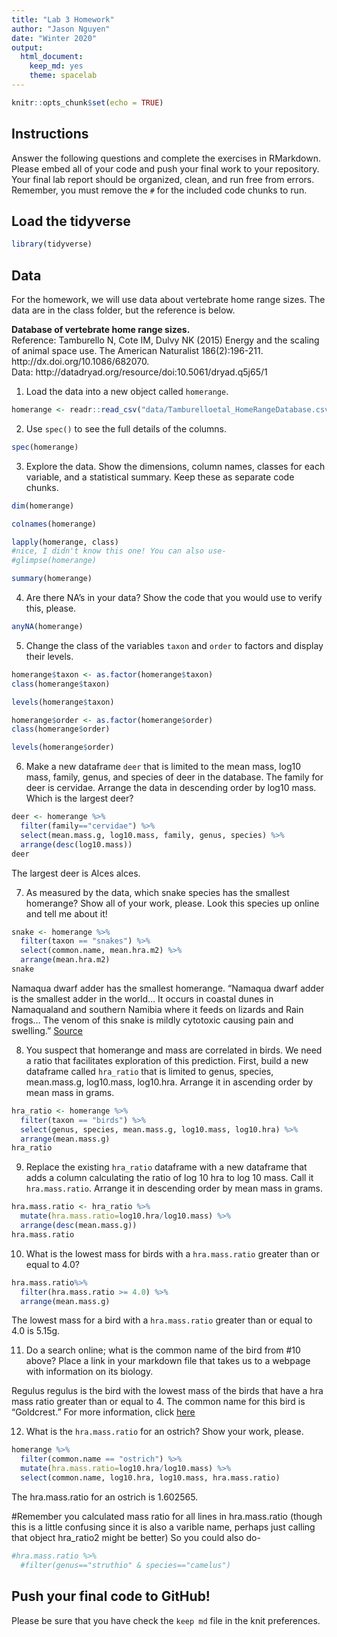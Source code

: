 ---
title: "Lab 3 Homework"
author: "Jason Nguyen"
date: "Winter 2020"
output:
  html_document: 
    keep_md: yes
    theme: spacelab
---

```{r setup, include=FALSE}
knitr::opts_chunk$set(echo = TRUE)
```

## Instructions
Answer the following questions and complete the exercises in RMarkdown. Please embed all of your code and push your final work to your repository. Your final lab report should be organized, clean, and run free from errors. Remember, you must remove the `#` for the included code chunks to run.  

## Load the tidyverse
```{r message=FALSE, warning=FALSE}
library(tidyverse)
```

## Data
For the homework, we will use data about vertebrate home range sizes. The data are in the class folder, but the reference is below.  

**Database of vertebrate home range sizes.**  
Reference: Tamburello N, Cote IM, Dulvy NK (2015) Energy and the scaling of animal space use. The American Naturalist 186(2):196-211. http://dx.doi.org/10.1086/682070.  
Data: http://datadryad.org/resource/doi:10.5061/dryad.q5j65/1  

1. Load the data into a new object called `homerange`.  
```{r}
homerange <- readr::read_csv("data/Tamburelloetal_HomeRangeDatabase.csv")
```

2. Use `spec()` to see the full details of the columns.  
```{r}
spec(homerange)
```

3. Explore the data. Show the dimensions, column names, classes for each variable, and a statistical summary. Keep these as separate code chunks.  
```{r}
dim(homerange)
```

```{r}
colnames(homerange)
```

```{r}
lapply(homerange, class)
#nice, I didn't know this one! You can also use-
#glimpse(homerange)
```

```{r}
summary(homerange)
```


4. Are there NA's in your data? Show the code that you would use to verify this, please.  

```{r}
anyNA(homerange)
```

5. Change the class of the variables `taxon` and `order` to factors and display their levels.  
```{r}
homerange$taxon <- as.factor(homerange$taxon)
class(homerange$taxon)
```

```{r}
levels(homerange$taxon)
```

```{r}
homerange$order <- as.factor(homerange$order)
class(homerange$order)
```

```{r}
levels(homerange$order)
```


6. Make a new dataframe `deer` that is limited to the mean mass, log10 mass, family, genus, and species of deer in the database. The family for deer is cervidae. Arrange the data in descending order by log10 mass. Which is the largest deer?  
```{r}
deer <- homerange %>% 
  filter(family=="cervidae") %>% 
  select(mean.mass.g, log10.mass, family, genus, species) %>% 
  arrange(desc(log10.mass))
deer
```
  The largest deer is Alces alces.

7. As measured by the data, which snake species has the smallest homerange? Show all of your work, please. Look this species up online and tell me about it!  
```{r}
snake <- homerange %>% 
  filter(taxon == "snakes") %>% 
  select(common.name, mean.hra.m2) %>% 
  arrange(mean.hra.m2)
snake
```
Namaqua dwarf adder has the smallest homerange. "Namaqua dwarf adder is the smallest adder in the world... It occurs in coastal dunes in Namaqualand and southern Namibia where it feeds on lizards and Rain frogs... The venom of this snake is mildly cytotoxic causing pain and swelling." [Source](https://www.africansnakebiteinstitute.com/snake/namaqua-dwarf-adder/)

8. You suspect that homerange and mass are correlated in birds. We need a ratio that facilitates exploration of this prediction. First, build a new dataframe called `hra_ratio` that is limited to genus, species, mean.mass.g, log10.mass, log10.hra. Arrange it in ascending order by mean mass in grams.  
```{r}
hra_ratio <- homerange %>% 
  filter(taxon == "birds") %>% 
  select(genus, species, mean.mass.g, log10.mass, log10.hra) %>% 
  arrange(mean.mass.g)
hra_ratio
```


9. Replace the existing `hra_ratio` dataframe with a new dataframe that adds a column calculating the ratio of log 10 hra to log 10 mass. Call it `hra.mass.ratio`. Arrange it in descending order by mean mass in grams.  
```{r}
hra.mass.ratio <- hra_ratio %>%
  mutate(hra.mass.ratio=log10.hra/log10.mass) %>% 
  arrange(desc(mean.mass.g))
hra.mass.ratio
```


10. What is the lowest mass for birds with a `hra.mass.ratio` greater than or equal to 4.0?
```{r}
hra.mass.ratio%>% 
  filter(hra.mass.ratio >= 4.0) %>% 
  arrange(mean.mass.g)
```
The lowest mass for a bird with a `hra.mass.ratio` greater than or equal to 4.0 is 5.15g.

11. Do a search online; what is the common name of the bird from #10 above? Place a link in your markdown file that takes us to a webpage with information on its biology.  

  Regulus regulus is the bird with the lowest mass of the birds that have a hra mass ratio greater than or equal to 4. The common name for this bird is "Goldcrest." For more information, click [here](https://en.wikipedia.org/wiki/Goldcrest)

12. What is the `hra.mass.ratio` for an ostrich? Show your work, please.  
```{r}
homerange %>% 
  filter(common.name == "ostrich") %>% 
  mutate(hra.mass.ratio=log10.hra/log10.mass) %>% 
  select(common.name, log10.hra, log10.mass, hra.mass.ratio)
```
  The hra.mass.ratio for an ostrich is 1.602565.
  
#Remember you calculated mass ratio for all lines in hra.mass.ratio (though this is a little confusing since it is also a varible name, perhaps just calling that object hra_ratio2 might be better) So you could also do-

```{r}
#hra.mass.ratio %>% 
  #filter(genus=="struthio" & species=="camelus")
```


## Push your final code to GitHub!
Please be sure that you have check the `keep md` file in the knit preferences.  